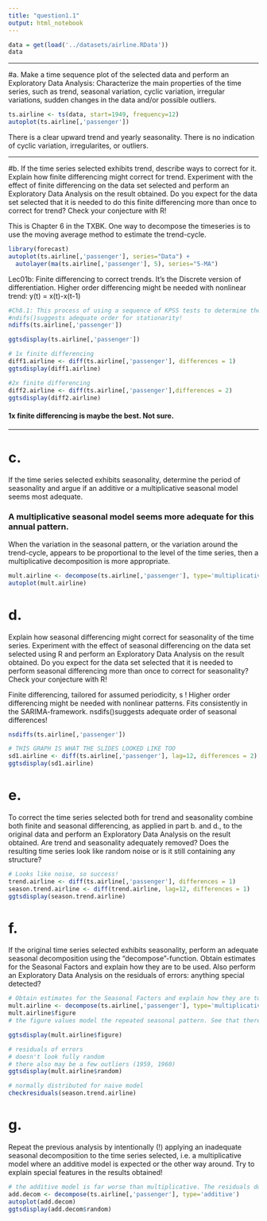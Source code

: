 ```yaml
---
title: "question1.1"
output: html_notebook
---
```


```r
data = get(load('../datasets/airline.RData'))
data
```

---

#a.
Make a time sequence plot of the selected data and perform an Exploratory Data Analysis: Characterize the main properties of the time series, such as trend, seasonal variation, cyclic variation, irregular variations, sudden changes in the data and/or possible outliers.

```r
ts.airline <- ts(data, start=1949, frequency=12)
autoplot(ts.airline[,'passenger'])
```
There is a clear upward trend and yearly seasonality. There is no indication of cyclic variation, irregularites, or outliers.

---

#b. 
If the time series selected exhibits trend, describe ways to correct for it. Explain how finite differencing might correct for trend. 
Experiment with the effect of finite differencing on the data set selected and perform an Exploratory Data Analysis on the result obtained. Do you expect for the data set selected that it is needed to do this finite differencing more than once to correct for trend? Check your conjecture with R!

This is Chapter 6 in the TXBK. One way to decompose the timeseries is to use the moving average method to estimate the trend-cycle.
```r
library(forecast)
autoplot(ts.airline[,'passenger'], series="Data") +
  autolayer(ma(ts.airline[,'passenger'], 5), series="5-MA") 

```

Lec01b: Finite differencing to correct trends. It's the Discrete version of differentiation. Higher order differencing might be needed with nonlinear trend:
y(t) = x(t)-x(t-1)


```r
#Ch8.1: This process of using a sequence of KPSS tests to determine the appropriate number of first differences is carried out by the function ndiffs()
#ndifs()suggests adequate order for stationarity!
ndiffs(ts.airline[,'passenger'])
```
```r
ggtsdisplay(ts.airline[,'passenger'])
```

```r
# 1x finite differencing
diff1.airline <- diff(ts.airline[,'passenger'], differences = 1)
ggtsdisplay(diff1.airline)
```

```r
#2x finite differencing
diff2.airline <- diff(ts.airline[,'passenger'],differences = 2)
ggtsdisplay(diff2.airline)
```

#### 1x finite differencing is maybe the best. Not sure.

---

# c.
If the time series selected exhibits seasonality, determine the period of seasonality and argue if an additive or a multiplicative seasonal model seems most adequate.

### A multiplicative seasonal model seems more adequate for this annual pattern.
When the variation in the seasonal pattern, or the variation around the trend-cycle, appears to be proportional to the level of the time series, then a multiplicative decomposition is more appropriate. 

```r
mult.airline <- decompose(ts.airline[,'passenger'], type='multiplicative')
autoplot(mult.airline)
```

# d.
Explain how seasonal differencing might correct for seasonality of the time series.
Experiment with the effect of seasonal differencing on the data set selected using R and perform an Exploratory Data Analysis on the result obtained. Do you expect for the data set selected that it is needed to perform seasonal differencing more than once to correct for seasonality? Check your conjecture with R!

Finite differencing, tailored for assumed periodicity, s !
Higher order differencing might be needed with nonlinear patterns.
Fits consistently in the SARIMA-framework.
nsdifs()suggests adequate order of seasonal differences!

```r
nsdiffs(ts.airline[,'passenger'])
```
```r
# THIS GRAPH IS WHAT THE SLIDES LOOKED LIKE TOO
sd1.airline <- diff(ts.airline[,'passenger'], lag=12, differences = 2)
ggtsdisplay(sd1.airline)
```

# e.
To correct the time series selected both for trend and seasonality combine both finite and seasonal differencing, as applied in part b. and d., to the original data and perform an Exploratory Data Analysis on the result obtained. Are trend and seasonality adequately removed? Does the resulting time series look like random noise or is it still containing any structure?

```r
# Looks like noise, so success!
trend.airline <- diff(ts.airline[,'passenger'], differences = 1)
season.trend.airline <- diff(trend.airline, lag=12, differences = 1)
ggtsdisplay(season.trend.airline)
```

# f.
If the original time series selected exhibits seasonality, perform an adequate seasonal decomposition using the “decompose”-function. Obtain estimates for the Seasonal Factors and explain how they are to be used.
Also perform an Exploratory Data Analysis on the residuals of errors: anything special detected?

```r
# Obtain estimates for the Seasonal Factors and explain how they are to be used
mult.airline <- decompose(ts.airline[,'passenger'], type='multiplicative')
mult.airline$figure
# the figure values model the repeated seasonal pattern. See that there are 12 values, one for each month.
```
```r
ggtsdisplay(mult.airline$figure)
```

```r
# residuals of errors
# doesn't look fully random
# there also may be a few outliers (1959, 1960)
ggtsdisplay(mult.airline$random)
```
```r
# normally distributed for naive model
checkresiduals(season.trend.airline)
```

# g.
Repeat the previous analysis by intentionally (!) applying an inadequate seasonal decomposition to the
time series selected, i.e. a multiplicative model where an additive model is expected or the other way
around. Try to explain special features in the results obtained!

```r
# the additive model is far worse than multiplicative. The residuals do not look random at all
add.decom <- decompose(ts.airline[,'passenger'], type='additive')
autoplot(add.decom)
ggtsdisplay(add.decom$random)
```

